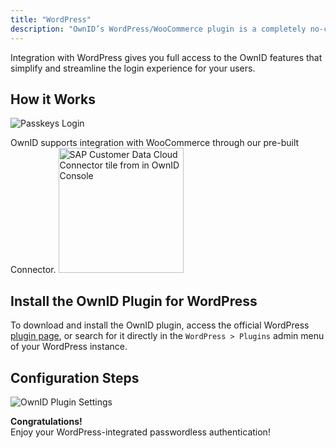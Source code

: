 ```yaml
---
title: "WordPress"
description: "OwnID’s WordPress/WooCommerce plugin is a completely no-code way to add passwordless authentication to your website with a few clicks."
---
```



Integration with WordPress gives you full access to the OwnID features that simplify and streamline the login experience for your users.

## How it Works

<Frame type="glass">
  <img src="/images/woocommerce-login.png" alt="Passkeys Login"></img>
</Frame>

OwnID supports integration with WooCommerce through our pre-built Connector. 
<img src="/images/oi-tile-wp.png" width="200"  alt="SAP Customer Data Cloud Connector tile from in OwnID Console"></img>

## Install the OwnID Plugin for WordPress
To download and install the OwnID plugin, access the official WordPress [plugin page](https://wordpress.org/plugins/ownid-passwordless-login/), or search for it directly in the `WordPress > Plugins` admin menu of your WordPress instance. 

## Configuration Steps

<BuildAppSnippet connector_name="WordPress"/>

<Frame type="glass">
  <img src="/images/wordpress-settings.png" alt="OwnID Plugin Settings"></img>
</Frame>

<Check>**Congratulations!**   
Enjoy your WordPress-integrated passwordless authentication!</Check>

<NextStepsSnippet/>
